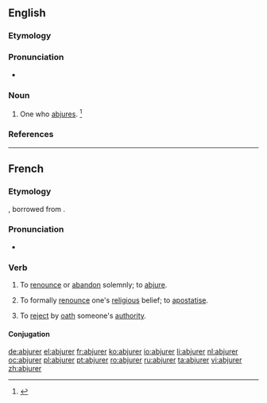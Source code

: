 ==English==

===Etymology===
{{suffix|abjure|er}}

===Pronunciation===
* {{a|US}} {{IPA|/æbˈd͡ʒʊɹ.ɚ/}}

===Noun===
{{en-noun}}

# One who [[abjure]]s. {{defdate|late 18th century}}<ref name=SOED>{{reference-book | last =| first = | authorlink = | coauthors = | editor =Brown, Lesley | others = | title = The Shorter Oxford English Dictionary | origdate = | origyear = 1933| origmonth = | url = | format = | accessdate = | accessyear = | accessmonth = | edition = 5th | date = | year =2003| month = | publisher =Oxford University Press | location =Oxford, UK | language = | id = | doi = | isbn =978-0-19-860575-7 | lccn = | ol = | pages =5| chapter = | chapterurl = | quote =}}</ref>

===References===
<references/>

----
==French==

===Etymology===
{{prefix|ab|jurer|lang=fr}}, borrowed from {{etyl|la|fr}} {{term|abiurare|lang=la}}.

===Pronunciation===
* {{audio|Fr-abjurer.ogg|Audio}}

===Verb===
{{fr-verb}}

# {{ambitransitive|very|formal|lang=fr}} To [[renounce]] or [[abandon]] solemnly; to [[abjure]].
# {{ambitransitive|religion|lang=fr}} To formally [[renounce]] one's [[religious]] belief; to [[apostatise]].
# {{obsolete|lang=fr}} To [[reject]] by [[oath]] someone's [[authority]].

====Conjugation====
{{fr-conj-er|abjur|avoir}}

[[de:abjurer]]
[[el:abjurer]]
[[fr:abjurer]]
[[ko:abjurer]]
[[io:abjurer]]
[[li:abjurer]]
[[nl:abjurer]]
[[oc:abjurer]]
[[pl:abjurer]]
[[pt:abjurer]]
[[ro:abjurer]]
[[ru:abjurer]]
[[ta:abjurer]]
[[vi:abjurer]]
[[zh:abjurer]]